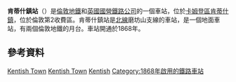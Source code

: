 {{Infobox London station
| name = 肯蒂什鎮<br />Kentish Town |symbol=underground|symbol2=rail
| image_name =Kentish Town stn building.JPG 
| manager = [[倫敦地鐵|倫敦地鐵]] 
| fare_zone = 2 
| locale = [[肯蒂什鎮|肯蒂什鎮]] 
| borough = [[卡姆登區|卡姆登區]] 
| years1=1868 
| years2=1907 
| events1=開通 (Midland) 
| events2=開通 (CCE&HR)
| platforms= 4 (6 total) 
| dft_category = F1
| railcode=KTN 
<!--| railexits0405={{pad|1em}} 0.383 
| railexits0506={{increase}} 0.444 
| railexits0607={{increase}} 1.388 
| railexits0708={{decrease}} 1.111 
| railexits0809={{decrease}} 0.885-->
| railexits0910={{increase}} 1.137
| railexits1011={{increase}} 1.377
| railexits1112={{increase}} 1.506
| railexits1213 = {{increase}} 1.695
| railexits1314 = {{increase}} 1.869
<!--| tubeexits06={{pad|1em}} 5.838 
| tubeexits07 = {{increase}} 6.433 
| tubeexits08 = {{increase}} 7.100 
| tubeexits09 = {{increase}} 7.27 --> 
| livedepline=Northern 
| livedepstation=KTN 
|latitude=51.5504
|longitude=-0.1406
|coord_region=GB-CMD
| interchange   = [[肯蒂什鎮西站|肯蒂什鎮西站]] {{rail-interchange|london|overground}}
| interchange_note = <ref>{{Citation London station interchange May 2011}}</ref>
}}
'''肯蒂什鎮站'''（{{lang-en|Kentish Town station}}）是[[倫敦地鐵|倫敦地鐵]]和[[英國國營鐵路公司|英國國營鐵路公司]]的一個車站，位於[[卡姆登區|卡姆登區]][[肯蒂什鎮|肯蒂什鎮]]，位於倫敦第2收費區。肯蒂什鎮站是[[北線|北線]]磨坊山支線的車站，是一個地面車站，有兩個倫敦地鐵的月台。車站開通於1868年。
==參考資料==
{{reflist}}
{{Commons category|Kentish Town station}}

{{倫敦地鐵北線}}

[[Category:北線車站|Kentish Town]]
[[Category:卡姆登區鐵路車站|Kentish Town]]
[[Category:倫敦通宵地鐵車站|Kentish]]
[[Category:1868年啟用的鐵路車站|Category:1868年啟用的鐵路車站]]